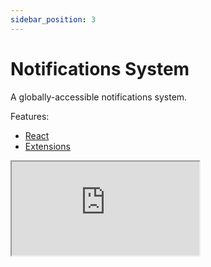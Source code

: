 ```yaml
---
sidebar_position: 3
---
```


# Notifications System

A globally-accessible notifications system.

Features:

- [React](https://reactjs.org/)
- [Extensions](/getting-started/extensions)

<iframe
  style={{ width: '100%', height: 600 }}
  src="https://stackblitz.com/edit/superstate-notifications-system?embed=1&file=src/app.tsx"
/>
